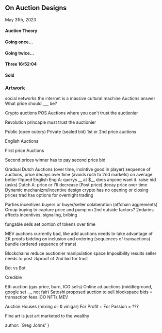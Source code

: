 
## On Auction Designs

<time>May 31th, 2023</time>

#### Auction Theory

#### Going once...

#### Going twice...

#### Three 16:52:04

#### Sold

### Artwork
social networks
the internet is a massive cultural machine
Auctions answer What price should ___ be?

Crypto auctions POS
Auctions where you can't trust the auctionier

Revolution princaple
  must trust the auctionier

Public (open outcry)
Private (sealed bid)
  1st or 2nd price auctions

English Auctions

First price Auctions

Second prices
  winner has to pay second price bid

Gradual Dutch Auctions (over time, incintive good in player)
  sequence of auctions, price decays over time (avoids rush to 2nd markets) on average better
  flipped English
  Eng A: querys __ at $__ does anyone want it. raise bid (asks)
  Dutch A: price or I'll decrease (Post price) decay price over time
  Dynamic mechanizm/incentive design
  crypto has no opening or closing prices
  trad has options for overnight trading

Parties incentives
buyers or buyer/seller colaberation (offchain aggrements)
Group buying to capture price and pump on 2nd
outside factors? 2ndaries affects incentives, signaling, bribing

fungable sells set portion of tokens over time

MEV auctions
  currently bad, like add auctions
  needs to take advantage of ZK proofs
  bidding on inclusion and ordering (sequences of transactions)
    bundle (ordered sequence of trans)

Blockchains reduce auctionier manipulation space
Imposibility results
seller needs to post zkproof of 2nd bid for trust

Bot vs Bot

Credible 

Eth auction (gas price, burn, ICO sells)
Online ad auctions (middleground, google set ..., not fair)
Satoshi proposed auction to sell blockspace
bids = transaction fees
ICO
NFTs
MEV

Auction Houses (mixing oil & vinigar)
For Profit + For Passion = ???

Fine art is just art marketed to the wealthy

  author: 'Greg Johns'
}

